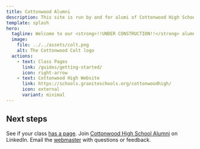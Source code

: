 ```yaml
---
title: Cottonwood Alumni
description: This site is run by and for alumi of Cottonwood High School in Murray, Utah.
template: splash
hero:
  tagline: Welcome to our <strong>!!UNDER CONSTRUCTION!!</strong> alumni-driven site for Cottonwood High School.
  image:
    file: ../../assets/colt.png
    alt: The Cottonwood Colt logo
  actions:
    - text: Class Pages
      link: /guides/getting-started/
      icon: right-arrow
    - text: Cottonwood High Website
      link: https://schools.graniteschools.org/cottonwoodhigh/
      icon: external
      variant: minimal
---
```



## Next steps

<CardGrid stagger>
  <Card title="Find your graduating class" icon="pencil">
    See if your class <a href="/guides/getting-started/">has a page</a>.
  </Card>
  <Card title="Network with us" icon="pencil">
    Join <a href="https://www.linkedin.com/groups/13573495/">Cottonwood High School Alumni</a> on LinkedIn.
  </Card>
  <Card title="Get in touch" icon="pencil">
    Email the <a href="mailto:admin@cottonwoodhigh.school">webmaster</a> with questions or feedback.
  </Card>
</CardGrid>
